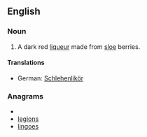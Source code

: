 ==English==
{{wikipedia}}
===Noun===
{{en-noun|sg=[[sloe]] [[gin]]}}

# A dark red [[liqueur]] made from [[sloe]] berries.

====Translations====
*German: [[Schlehenlikör]]

===Anagrams===
* {{alphagram|egilnos}}
* [[legions#English|legions]]
* [[lingoes#English|lingoes]]